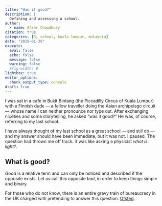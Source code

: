 ```yaml
---
title: "Was it good?"
description: |
  Defining and assessing a school.
author:
  - name: Afsar Chowdhury
citation: true
categories: [R, school, kuala lumpur, malaysia]
date: "2025-01-30"
execute: 
  eval: false
  echo: false
  message: false
  warning: false
  #fig-width: 9
lightbox: true
editor_options: 
  chunk_output_type: console
draft: true
---
```


I was sat in a cafe in Bukit Bintang (the Piccadilly Circus of Kuala Lumpur) with a Finnish dude --- a fellow traveller doing the Asian archipelago circuit --- whose name I can neither pronounce nor type out.  After exchanging niceties and some storytelling, he asked "was it good?"  He was, of course, referring to my last school.

I have always thought of my last school as a great school --- and still do --- and my answer should have been immediate, but it was not.  I paused.  The question had thrown me off track.  It was like asking a physicist *what is light?*.

## What is good?

*Good* is a relative term and can only be noticed and described if the opposite exists.  Let us call this opposite *bad*, in order to keep things simple and binary.

For those who do not know, there is an entire gravy train of bureaucracy in the UK charged with pretending to answer this question: [Ofsted](https://en.wikipedia.org/wiki/Ofsted).